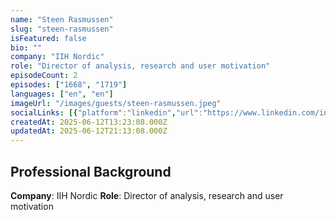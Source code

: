 ```yaml
---
name: "Steen Rasmussen"
slug: "steen-rasmussen"
isFeatured: false
bio: ""
company: "IIH Nordic"
role: "Director of analysis, research and user motivation"
episodeCount: 2
episodes: ["1668", "1719"]
languages: ["en", "en"]
imageUrl: "/images/guests/steen-rasmussen.jpeg"
socialLinks: [{"platform":"linkedin","url":"https://www.linkedin.com/in/steenrasmussen"}]
createdAt: 2025-06-12T13:23:08.000Z
updatedAt: 2025-06-12T21:13:08.000Z
---
```


## Professional Background

**Company**: IIH Nordic
**Role**: Director of analysis, research and user motivation
